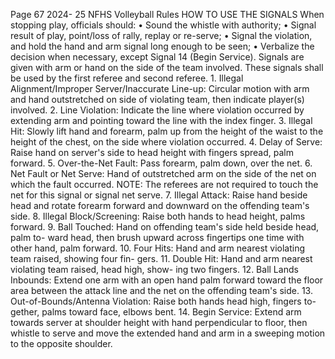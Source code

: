 Page 67 2024- 25 NFHS Volleyball Rules HOW TO USE THE SIGNALS When stopping play, officials should: • Sound the whistle with authority; • Signal result of play, point/loss of rally, replay or re-serve; • Signal the violation, and hold the hand and arm signal long enough to be seen; • Verbalize the decision when necessary, except Signal 14 (Begin Service). Signals are given with arm or hand on the side of the team involved. These signals shall be used by the first referee and second referee. 1. Illegal Alignment/Improper Server/Inaccurate Line-up: Circular motion with arm and hand outstretched on side of violating team, then indicate player(s) involved. 2. Line Violation: Indicate the line where violation occurred by extending arm and pointing toward the line with the index finger. 3. Illegal Hit: Slowly lift hand and forearm, palm up from the height of the waist to the height of the chest, on the side where violation occurred. 4. Delay of Serve: Raise hand on server's side to head height with fingers spread, palm forward. 5. Over-the-Net Fault: Pass forearm, palm down, over the net. 6. Net Fault or Net Serve: Hand of outstretched arm on the side of the net on which the fault occurred. NOTE: The referees are not required to touch the net for this signal or signal net serve. 7. Illegal Attack: Raise hand beside head and rotate forearm forward and downward on the offending team's side. 8. Illegal Block/Screening: Raise both hands to head height, palms forward. 9. Ball Touched: Hand on offending team's side held beside head, palm to- ward head, then brush upward across fingertips one time with other hand, palm forward. 10. Four Hits: Hand and arm nearest violating team raised, showing four fin- gers. 11. Double Hit: Hand and arm nearest violating team raised, head high, show- ing two fingers. 12. Ball Lands Inbounds: Extend one arm with an open hand palm forward toward the floor area between the attack line and the net on the offending team's side. 13. Out-of-Bounds/Antenna Violation: Raise both hands head high, fingers to- gether, palms toward face, elbows bent. 14. Begin Service: Extend arm towards server at shoulder height with hand perpendicular to floor, then whistle to serve and move the extended hand and arm in a sweeping motion to the opposite shoulder.